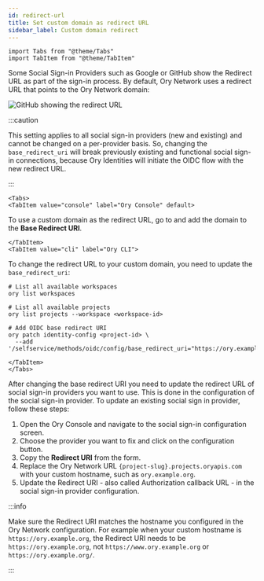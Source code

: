 ```yaml
---
id: redirect-url
title: Set custom domain as redirect URL
sidebar_label: Custom domain redirect
---
```


```mdx-code-block
import Tabs from "@theme/Tabs"
import TabItem from "@theme/TabItem"
```

Some Social Sign-in Providers such as Google or GitHub show the Redirect URL as part of the sign-in process. By default, Ory
Network uses a redirect URL that points to the Ory Network domain:

![GitHub showing the redirect URL](redirect-url/callback.png)

:::caution

This setting applies to all social sign-in providers (new and existing) and cannot be changed on a per-provider basis. So,
changing the `base_redirect_uri` will break previously existing and functional social sign-in connections, because Ory Identities
will initiate the OIDC flow with the new redirect URL.

:::

```mdx-code-block
<Tabs>
<TabItem value="console" label="Ory Console" default>
```

To use a custom domain as the redirect URL, go to <ConsoleLink route="project.socialSignIn" /> and add the domain to the **Base
Redirect URI**.

```mdx-code-block
</TabItem>
<TabItem value="cli" label="Ory CLI">
```

To change the redirect URL to your custom domain, you need to update the `base_redirect_uri`:

```shell
# List all available workspaces
ory list workspaces

# List all available projects
ory list projects --workspace <workspace-id>

# Add OIDC base redirect URI
ory patch identity-config <project-id> \
  --add '/selfservice/methods/oidc/config/base_redirect_uri="https://ory.example.org"'
```

```mdx-code-block
</TabItem>
</Tabs>
```

After changing the base redirect URI you need to update the redirect URL of social sign-in providers you want to use. This is done
in the configuration of the social sign-in provider. To update an existing social sign in provider, follow these steps:

1. Open the Ory Console and navigate to the social sign-in configuration screen.
2. Choose the provider you want to fix and click on the configuration button.
3. Copy the **Redirect URI** from the form.
4. Replace the Ory Network URL `{project-slug}.projects.oryapis.com` with your custom hostname, such as `ory.example.org`.
5. Update the Redirect URI - also called Authorization callback URL - in the social sign-in provider configuration.

:::info

Make sure the Redirect URI matches the hostname you configured in the Ory Network configuration. For example when your custom
hostname is `https://ory.example.org`, the Redirect URI needs to be `https://ory.example.org`, not `https://www.ory.example.org`
or `https://ory.example.org/`.

:::
